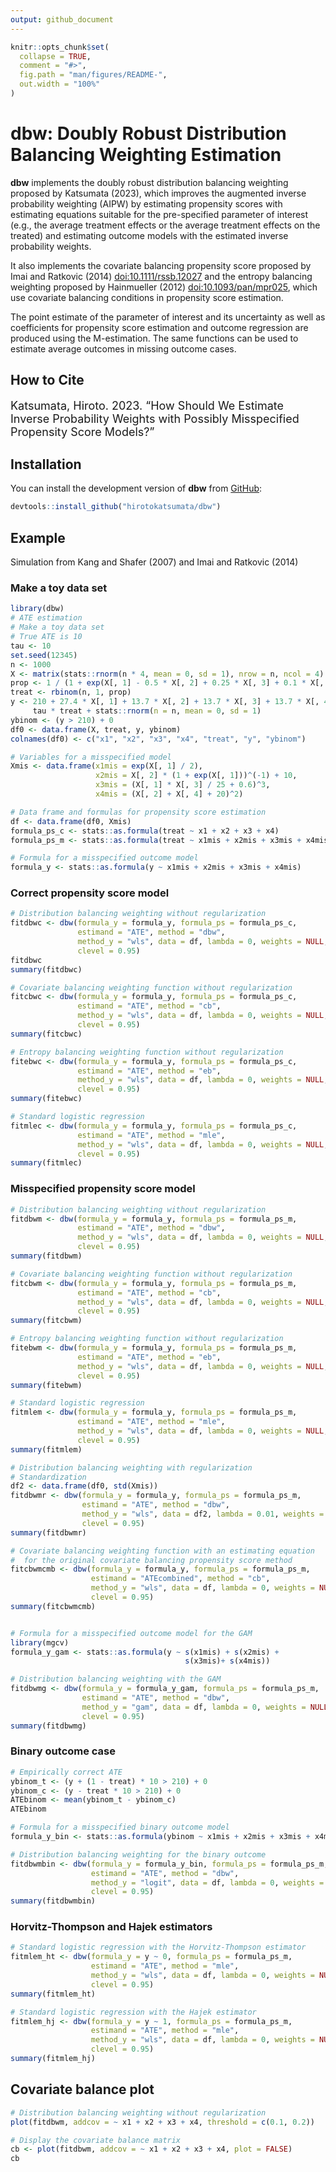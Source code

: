 ```yaml
---
output: github_document
---
```


<!-- README.md is generated from README.Rmd. Please edit that file -->

```r
knitr::opts_chunk$set(
  collapse = TRUE,
  comment = "#>",
  fig.path = "man/figures/README-",
  out.width = "100%"
)
```

# dbw: Doubly Robust Distribution Balancing Weighting Estimation

<!-- badges: start -->
<!-- badges: end -->

**dbw** implements the doubly robust distribution balancing weighting proposed by Katsumata (2023), which improves the augmented inverse probability weighting (AIPW) by estimating propensity scores with estimating equations suitable for the pre-specified parameter of interest (e.g., the average treatment effects or the average treatment effects on the treated) and estimating outcome models with the estimated inverse probability weights. 

It also implements the covariate balancing propensity score proposed by Imai and Ratkovic (2014) <doi:10.1111/rssb.12027> and the entropy balancing weighting proposed by Hainmueller (2012) <doi:10.1093/pan/mpr025>, which use covariate balancing conditions in propensity score estimation. 

The point estimate of the parameter of interest and its uncertainty as well as coefficients for propensity score estimation and outcome regression are produced using the M-estimation. The same functions can be used to estimate average outcomes in missing outcome cases.


## How to Cite
<font size="4"> 
Katsumata, Hiroto. 2023. "How Should We Estimate Inverse Probability Weights with Possibly Misspecified Propensity Score Models?"
</font>

## Installation

You can install the development version of **dbw** from [GitHub](https://github.com/hirotokatsumata/dbw):
``` r
devtools::install_github("hirotokatsumata/dbw")
```

## Example
Simulation from Kang and Shafer (2007) and Imai and Ratkovic (2014)

### Make a toy data set
```r
library(dbw)
# ATE estimation
# Make a toy data set
# True ATE is 10
tau <- 10
set.seed(12345)
n <- 1000
X <- matrix(stats::rnorm(n * 4, mean = 0, sd = 1), nrow = n, ncol = 4)
prop <- 1 / (1 + exp(X[, 1] - 0.5 * X[, 2] + 0.25 * X[, 3] + 0.1 * X[, 4]))
treat <- rbinom(n, 1, prop)
y <- 210 + 27.4 * X[, 1] + 13.7 * X[, 2] + 13.7 * X[, 3] + 13.7 * X[, 4] + 
     tau * treat + stats::rnorm(n = n, mean = 0, sd = 1)
ybinom <- (y > 210) + 0
df0 <- data.frame(X, treat, y, ybinom)
colnames(df0) <- c("x1", "x2", "x3", "x4", "treat", "y", "ybinom")

# Variables for a misspecified model
Xmis <- data.frame(x1mis = exp(X[, 1] / 2), 
                   x2mis = X[, 2] * (1 + exp(X[, 1]))^(-1) + 10,
                   x3mis = (X[, 1] * X[, 3] / 25 + 0.6)^3, 
                   x4mis = (X[, 2] + X[, 4] + 20)^2)

# Data frame and formulas for propensity score estimation
df <- data.frame(df0, Xmis)
formula_ps_c <- stats::as.formula(treat ~ x1 + x2 + x3 + x4)
formula_ps_m <- stats::as.formula(treat ~ x1mis + x2mis + x3mis + x4mis)

# Formula for a misspecified outcome model
formula_y <- stats::as.formula(y ~ x1mis + x2mis + x3mis + x4mis)
```

### Correct propensity score model

```r
# Distribution balancing weighting without regularization
fitdbwc <- dbw(formula_y = formula_y, formula_ps = formula_ps_c, 
               estimand = "ATE", method = "dbw",
               method_y = "wls", data = df, lambda = 0, weights = NULL, 
               clevel = 0.95)
fitdbwc
summary(fitdbwc)

# Covariate balancing weighting function without regularization
fitcbwc <- dbw(formula_y = formula_y, formula_ps = formula_ps_c, 
               estimand = "ATE", method = "cb",
               method_y = "wls", data = df, lambda = 0, weights = NULL, 
               clevel = 0.95)
summary(fitcbwc)

# Entropy balancing weighting function without regularization
fitebwc <- dbw(formula_y = formula_y, formula_ps = formula_ps_c, 
               estimand = "ATE", method = "eb",
               method_y = "wls", data = df, lambda = 0, weights = NULL, 
               clevel = 0.95)
summary(fitebwc)

# Standard logistic regression
fitmlec <- dbw(formula_y = formula_y, formula_ps = formula_ps_c, 
               estimand = "ATE", method = "mle",
               method_y = "wls", data = df, lambda = 0, weights = NULL, 
               clevel = 0.95)
summary(fitmlec)
```

### Misspecified propensity score model
```r
# Distribution balancing weighting without regularization
fitdbwm <- dbw(formula_y = formula_y, formula_ps = formula_ps_m, 
               estimand = "ATE", method = "dbw",
               method_y = "wls", data = df, lambda = 0, weights = NULL, 
               clevel = 0.95)
summary(fitdbwm)

# Covariate balancing weighting function without regularization
fitcbwm <- dbw(formula_y = formula_y, formula_ps = formula_ps_m, 
               estimand = "ATE", method = "cb",
               method_y = "wls", data = df, lambda = 0, weights = NULL, 
               clevel = 0.95)
summary(fitcbwm)

# Entropy balancing weighting function without regularization
fitebwm <- dbw(formula_y = formula_y, formula_ps = formula_ps_m, 
               estimand = "ATE", method = "eb",
               method_y = "wls", data = df, lambda = 0, weights = NULL, 
               clevel = 0.95)
summary(fitebwm)

# Standard logistic regression
fitmlem <- dbw(formula_y = formula_y, formula_ps = formula_ps_m, 
               estimand = "ATE", method = "mle",
               method_y = "wls", data = df, lambda = 0, weights = NULL, 
               clevel = 0.95)
summary(fitmlem)

# Distribution balancing weighting with regularization
# Standardization
df2 <- data.frame(df0, std(Xmis))
fitdbwmr <- dbw(formula_y = formula_y, formula_ps = formula_ps_m, 
                estimand = "ATE", method = "dbw",
                method_y = "wls", data = df2, lambda = 0.01, weights = NULL, 
                clevel = 0.95)
summary(fitdbwmr)

# Covariate balancing weighting function with an estimating equation 
#  for the original covariate balancing propensity score method
fitcbwmcmb <- dbw(formula_y = formula_y, formula_ps = formula_ps_m, 
                  estimand = "ATEcombined", method = "cb",
                  method_y = "wls", data = df, lambda = 0, weights = NULL, 
                  clevel = 0.95)
summary(fitcbwmcmb)


# Formula for a misspecified outcome model for the GAM
library(mgcv)
formula_y_gam <- stats::as.formula(y ~ s(x1mis) + s(x2mis) + 
                                       s(x3mis)+ s(x4mis))

# Distribution balancing weighting with the GAM
fitdbwmg <- dbw(formula_y = formula_y_gam, formula_ps = formula_ps_m, 
                estimand = "ATE", method = "dbw",
                method_y = "gam", data = df, lambda = 0, weights = NULL, 
                clevel = 0.95)
summary(fitdbwmg)
```


### Binary outcome case
```r
# Empirically correct ATE
ybinom_t <- (y + (1 - treat) * 10 > 210) + 0
ybinom_c <- (y - treat * 10 > 210) + 0
ATEbinom <- mean(ybinom_t - ybinom_c)
ATEbinom

# Formula for a misspecified binary outcome model
formula_y_bin <- stats::as.formula(ybinom ~ x1mis + x2mis + x3mis + x4mis)

# Distribution balancing weighting for the binary outcome
fitdbwmbin <- dbw(formula_y = formula_y_bin, formula_ps = formula_ps_m, 
                  estimand = "ATE", method = "dbw",
                  method_y = "logit", data = df, lambda = 0, weights = NULL, 
                  clevel = 0.95)
summary(fitdbwmbin)
```


### Horvitz-Thompson and Hajek estimators
```r
# Standard logistic regression with the Horvitz-Thompson estimator
fitmlem_ht <- dbw(formula_y = y ~ 0, formula_ps = formula_ps_m, 
                  estimand = "ATE", method = "mle",
                  method_y = "wls", data = df, lambda = 0, weights = NULL, 
                  clevel = 0.95)
summary(fitmlem_ht)

# Standard logistic regression with the Hajek estimator
fitmlem_hj <- dbw(formula_y = y ~ 1, formula_ps = formula_ps_m, 
                  estimand = "ATE", method = "mle",
                  method_y = "wls", data = df, lambda = 0, weights = NULL, 
                  clevel = 0.95)
summary(fitmlem_hj)
```


## Covariate balance plot
```r
# Distribution balancing weighting without regularization
plot(fitdbwm, addcov = ~ x1 + x2 + x3 + x4, threshold = c(0.1, 0.2))

# Display the covariate balance matrix
cb <- plot(fitdbwm, addcov = ~ x1 + x2 + x3 + x4, plot = FALSE)
cb
```
